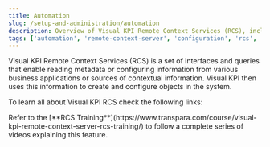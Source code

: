 ```yaml
---
title: Automation
slug: /setup-and-administration/automation
description: Overview of Visual KPI Remote Context Services (RCS), including core concepts, configuration, and links to training materials for automating metadata and object configuration.
tags: ['automation', 'remote-context-server', 'configuration', 'rcs', 'administrator']
---
```


<head>
  <title>Automation</title>
  <meta name="keywords" content="automation, remote context server, visual kpi, rcs configuration, rcs training, business applications, metadata automation, contextual information, visual kpi rcs, administrator"/>
</head>

Visual KPI Remote Context Services (RCS) is a set of interfaces and queries that enable reading metadata or configuring information from various business applications or sources of contextual information. Visual KPI then uses this information to create and configure objects in the system.

To learn all about Visual KPI RCS check the following links:

<CardList cols={2}>
  <Card 
    title="Core Concepts"
    link="/setup-and-administration/automation/rcs"
  />

  <Card 
    title="Configuration" 
    link="/setup-and-administration/automation/rcs-configuration"
  />
</CardList>

<Callout type="training" title="Training">
Refer to the [**RCS Training**](https://www.transpara.com/course/visual-kpi-remote-context-server-rcs-training/) to follow a complete series of videos explaining this feature.
</Callout>